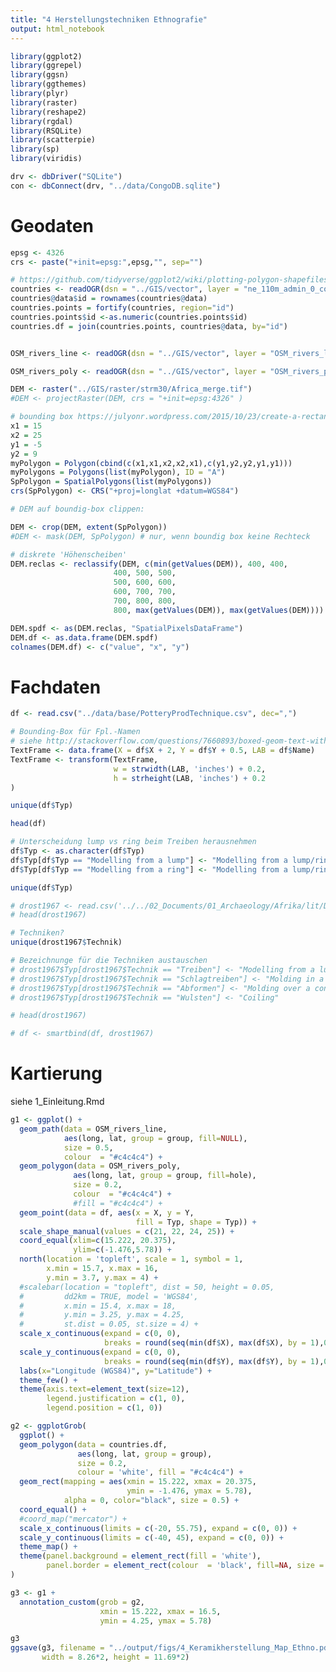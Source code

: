 ```yaml
---
title: "4 Herstellungstechniken Ethnografie"
output: html_notebook
---
```


```r
library(ggplot2)
library(ggrepel)
library(ggsn)
library(ggthemes)
library(plyr)
library(raster)
library(reshape2)
library(rgdal)
library(RSQLite)
library(scatterpie)
library(sp)
library(viridis)

drv <- dbDriver("SQLite")
con <- dbConnect(drv, "../data/CongoDB.sqlite")
```

# Geodaten

```r
epsg <- 4326
crs <- paste("+init=epsg:",epsg,"", sep="")

# https://github.com/tidyverse/ggplot2/wiki/plotting-polygon-shapefiles
countries <- readOGR(dsn = "../GIS/vector", layer = "ne_110m_admin_0_countries", verbose = FALSE)
countries@data$id = rownames(countries@data)
countries.points = fortify(countries, region="id")
countries.points$id <-as.numeric(countries.points$id)
countries.df = join(countries.points, countries@data, by="id")


OSM_rivers_line <- readOGR(dsn = "../GIS/vector", layer = "OSM_rivers_line", verbose = FALSE)

OSM_rivers_poly <- readOGR(dsn = "../GIS/vector", layer = "OSM_rivers_poly", verbose = FALSE)

DEM <- raster("../GIS/raster/strm30/Africa_merge.tif")
#DEM <- projectRaster(DEM, crs = "+init=epsg:4326" ) 

# bounding box https://julyonr.wordpress.com/2015/10/23/create-a-rectangle-spatialpolygonsdataframe-from-scratch/
x1 = 15
x2 = 25
y1 = -5
y2 = 9
myPolygon = Polygon(cbind(c(x1,x1,x2,x2,x1),c(y1,y2,y2,y1,y1)))
myPolygons = Polygons(list(myPolygon), ID = "A")
SpPolygon = SpatialPolygons(list(myPolygons))
crs(SpPolygon) <- CRS("+proj=longlat +datum=WGS84")

# DEM auf boundig-box clippen:

DEM <- crop(DEM, extent(SpPolygon))
#DEM <- mask(DEM, SpPolygon) # nur, wenn boundig box keine Rechteck

# diskrete 'Höhenscheiben'
DEM.reclas <- reclassify(DEM, c(min(getValues(DEM)), 400, 400,
                       400, 500, 500, 
                       500, 600, 600, 
                       600, 700, 700,
                       700, 800, 800, 
                       800, max(getValues(DEM)), max(getValues(DEM))))

DEM.spdf <- as(DEM.reclas, "SpatialPixelsDataFrame")
DEM.df <- as.data.frame(DEM.spdf)
colnames(DEM.df) <- c("value", "x", "y")
```

# Fachdaten

```r
df <- read.csv("../data/base/PotteryProdTechnique.csv", dec=",")

# Bounding-Box für Fpl.-Namen
# siehe http://stackoverflow.com/questions/7660893/boxed-geom-text-with-ggplot2
TextFrame <- data.frame(X = df$X + 2, Y = df$Y + 0.5, LAB = df$Name)
TextFrame <- transform(TextFrame,
                       w = strwidth(LAB, 'inches') + 0.2,
                       h = strheight(LAB, 'inches') + 0.2
)

unique(df$Typ)
```

```r
head(df)
```

```r
# Unterscheidung lump vs ring beim Treiben herausnehmen
df$Typ <- as.character(df$Typ)
df$Typ[df$Typ == "Modelling from a lump"] <- "Modelling from a lump/ring"
df$Typ[df$Typ == "Modelling from a ring"] <- "Modelling from a lump/ring"
```

```r
unique(df$Typ)
```

```r
# drost1967 <- read.csv('../../02_Documents/01_Archaeology/Afrika/lit/Drost1967/Drost1967.csv')
# head(drost1967)
```

```r
# Techniken?
unique(drost1967$Technik)
```

```r
# Bezeichnunge für die Techniken austauschen
# drost1967$Typ[drost1967$Technik == "Treiben"] <- "Modelling from a lump/ring"
# drost1967$Typ[drost1967$Technik == "Schlagtreiben"] <- "Molding in a concave mold (negative)"
# drost1967$Typ[drost1967$Technik == "Abformen"] <- "Molding over a convex mold (positive)"
# drost1967$Typ[drost1967$Technik == "Wulsten"] <- "Coiling"

# head(drost1967)
```

```r
# df <- smartbind(df, drost1967)
```

# Kartierung

siehe 1_Einleitung.Rmd

```r
g1 <- ggplot() + 
  geom_path(data = OSM_rivers_line, 
            aes(long, lat, group = group, fill=NULL),
            size = 0.5,   
            colour  = "#c4c4c4") + 
  geom_polygon(data = OSM_rivers_poly, 
              aes(long, lat, group = group, fill=hole),
              size = 0.2, 
              colour  = "#c4c4c4") +  
              #fill = "#c4c4c4") + 
  geom_point(data = df, aes(x = X, y = Y, 
                            fill = Typ, shape = Typ)) + 
  scale_shape_manual(values = c(21, 22, 24, 25)) + 
  coord_equal(xlim=c(15.222, 20.375),
              ylim=c(-1.476,5.78)) + 
  north(location = 'topleft', scale = 1, symbol = 1,
        x.min = 15.7, x.max = 16,
        y.min = 3.7, y.max = 4) + 
  #scalebar(location = "topleft", dist = 50, height = 0.05,
  #         dd2km = TRUE, model = 'WGS84',           
  #         x.min = 15.4, x.max = 18,
  #         y.min = 3.25, y.max = 4.25, 
  #         st.dist = 0.05, st.size = 4) +
  scale_x_continuous(expand = c(0, 0),
                     breaks = round(seq(min(df$X), max(df$X), by = 1),0)) + 
  scale_y_continuous(expand = c(0, 0), 
                     breaks = round(seq(min(df$Y), max(df$Y), by = 1),0)) + 
  labs(x="Longitude (WGS84)", y="Latitude") + 
  theme_few() + 
  theme(axis.text=element_text(size=12), 
        legend.justification = c(1, 0), 
        legend.position = c(1, 0))

g2 <- ggplotGrob(
  ggplot() + 
  geom_polygon(data = countries.df, 
               aes(long, lat, group = group),
               size = 0.2, 
               colour = 'white', fill = "#c4c4c4") + 
  geom_rect(mapping = aes(xmin = 15.222, xmax = 20.375, 
                          ymin = -1.476, ymax = 5.78), 
            alpha = 0, color="black", size = 0.5) + 
  coord_equal() + 
  #coord_map("mercator") + 
  scale_x_continuous(limits = c(-20, 55.75), expand = c(0, 0)) + 
  scale_y_continuous(limits = c(-40, 45), expand = c(0, 0)) + 
  theme_map() + 
  theme(panel.background = element_rect(fill = 'white'), 
        panel.border = element_rect(colour  = 'black', fill=NA, size = 1))
)

g3 <- g1 + 
  annotation_custom(grob = g2, 
                    xmin = 15.222, xmax = 16.5,
                    ymin = 4.25, ymax = 5.78)

g3
ggsave(g3, filename = "../output/figs/4_Keramikherstellung_Map_Ethno.pdf",
       width = 8.26*2, height = 11.69*2)
```
